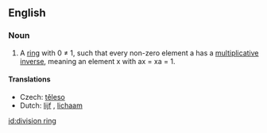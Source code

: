 ==English==
{{wikipedia}}
===Noun===
{{en-noun|sg=[[division]] [[ring]]}}

# {{algebra}} A [[ring]] with 0 ≠ 1, such that every non-zero element a has a [[multiplicative inverse]], meaning an element x with ax = xa = 1.

====Translations====
{{trans-top|algebraic concept}}
*Czech: [[těleso]] {{n}}
*Dutch: [[lijf]] {{n}}, [[lichaam]] {{n}}
{{trans-mid}}
{{trans-bottom}}

[[id:division ring]]